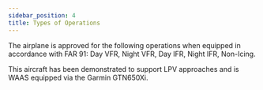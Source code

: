 ```yaml
---
sidebar_position: 4
title: Types of Operations
---
```

The airplane is approved for the following operations when equipped in accordance with FAR 91: Day 
VFR, Night VFR, Day IFR, Night IFR, Non-Icing.

This aircraft has been demonstrated to support LPV approaches and is WAAS equipped via the Garmin GTN650Xi.
